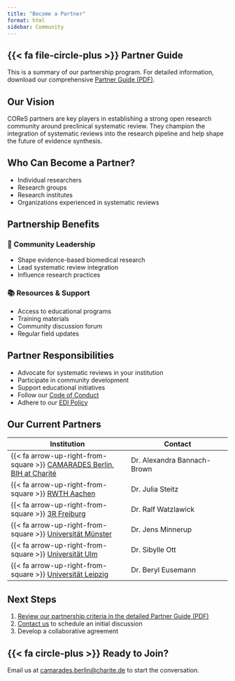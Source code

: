 ```yaml
---
title: "Become a Partner"
format: html
sidebar: Community
---
```



::: {.callout-tip icon=false}
## {{< fa file-circle-plus >}} Partner Guide
This is a summary of our partnership program. For detailed information, download our comprehensive [Partner Guide (PDF)](/files/Guide – COReS partners.pdf){target="_blank"}.
:::

## Our Vision
COReS partners are key players in establishing a strong open research community around preclinical systematic review. They champion the integration of systematic reviews into the research pipeline and help shape the future of evidence synthesis.

## Who Can Become a Partner?
- Individual researchers
- Research groups
- Research institutes
- Organizations experienced in systematic reviews

## Partnership Benefits

:::: {.grid}
::: {.g-col-6}
### 🤝 Community Leadership
- Shape evidence-based biomedical research
- Lead systematic review integration
- Influence research practices
:::

::: {.g-col-6}
### 📚 Resources & Support
- Access to educational programs
- Training materials
- Community discussion forum
- Regular field updates
:::
::::

## Partner Responsibilities
- Advocate for systematic reviews in your institution
- Participate in community development
- Support educational initiatives
- Follow our [Code of Conduct](/about-cores/code-of-conduct.qmd)
- Adhere to our [EDI Policy](/about-cores/policies.qmd)

## Our Current Partners
::: {.partner-grid}
| Institution | Contact |
|------------|----------|
| {{< fa arrow-up-right-from-square >}} [CAMARADES Berlin, BIH at Charité](https://www.bihealth.org/en/quest/service/service/camarades-facility-for-the-systematic-review-and-meta-analysis-1){target="_blank"} | Dr. Alexandra Bannach-Brown |
| {{< fa arrow-up-right-from-square >}} [RWTH Aachen](https://rwthcontacts.rwth-aachen.de/organization/ORG-39YHX){target="_blank"} | Dr. Julia Steitz |
| {{< fa arrow-up-right-from-square >}} [3R Freiburg](https://www.3rfreiburg.de/en){target="_blank"} | Dr. Ralf Watzlawick |
| {{< fa arrow-up-right-from-square >}} [Universität Münster](https://www.medizin.uni-muenster.de/neurologie/forschung/arbeitsgruppe-minnerup.html){target="_blank"} | Dr. Jens Minnerup |
| {{< fa arrow-up-right-from-square >}} [Universität Ulm](https://www.uni-ulm.de/einrichtungen/tfz/){target="_blank"} | Dr. Sibylle Ott |
| {{< fa arrow-up-right-from-square >}} [Universität Leipzig](https://www.vetmed.uni-leipzig.de/institut-fuer-tierhygiene-und-oeffentliches-veterinaerwesen){target="_blank"} | Dr. Beryl Eusemann |
:::

## Next Steps
1. [Review our partnership criteria in the detailed Partner Guide (PDF)](#)
2. [Contact us](mailto:camarades.berlin@charite.de) to schedule an initial discussion
3. Develop a collaborative agreement

::: {.callout-tip icon=false}
## {{< fa circle-plus >}} Ready to Join?
Email us at [camarades.berlin@charite.de](mailto:camarades.berlin@charite.de) to start the conversation.
:::



